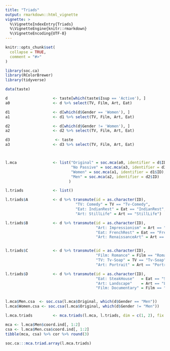 ```yaml
---
title: "Triads"
output: rmarkdown::html_vignette
vignette: >
  %\VignetteIndexEntry{Triads}
  %\VignetteEngine{knitr::rmarkdown}
  %\VignetteEncoding{UTF-8}
---
```


```r
knitr::opts_chunk$set(
  collapse = TRUE,
  comment = "#>"
)
```

```r
library(soc.ca)
library(RColorBrewer)
library(tidyverse)
```

```r
data(taste)

d                    <- taste[which(taste$Isup == 'Active'), ]
a0                   <- d %>% select(TV, Film, Art, Eat)

d1                   <- d[which(d$Gender == 'Women'), ]
a1                   <- d1 %>% select(TV, Film, Art, Eat)

d2                   <- d[which(d$Gender != 'Women'), ]
a2                   <- d2 %>% select(TV, Film, Art, Eat)

d3                    <- taste
a3                   <- d3 %>% select(TV, Film, Art, Eat)



l.mca                <- list("Original" = soc.mca(a0, identifier = d$ID),
                             "No Passive" = soc.mca(a3, identifier = d3$ID),
                             "Women" = soc.mca(a1, identifier = d1$ID),
                             "Men" = soc.mca(a2, identifier = d2$ID)
                            )

l.triads             <- list()

l.triads$A           <- d %>% transmute(id = as.character(ID), 
                               "TV: Comedy" = TV == "Tv-Comedy",
                               "Eat: IndianRest" = Eat == "IndianRest",
                               "Art: StillLife" = Art == "StillLife")

l.triads$B           <- d %>% transmute(id = as.character(ID), 
                                        "Art: Impressionism" = Art == "Impressionism",
                                        "Eat: FrenchRest" = Eat == "FrenchRest",
                                        "Art: RenaissanceArt" = Art == "RenaissanceArt")


l.triads$C           <- d %>% transmute(id = as.character(ID), 
                                        "Film: Romance" = Film == "Romance",
                                        "TV: Tv-Soap" = TV == "Tv-Soap",
                                        "Art: Portrait" = Art == "Portrait")

l.triads$D           <- d %>% transmute(id = as.character(ID), 
                                        "Eat: SteakHouse"   = Eat == "SteakHouse",
                                        "Art: Landscape"    = Art == "Landscape",
                                        "Film: Documentary" = Film == "Documentary")


l.mca$Men.csa  <- soc.csa(l.mca$Original, which(d$Gender == "Men"))
l.mca$Women.csa <- soc.csa(l.mca$Original, which(d$Gender != "Men"))

l.mca.triads         <- mca.triads(l.mca, l.triads, dim = c(1, 2), fix.mca = 1)

mca <- l.mca$Men$coord.ind[, 1:2]
csa <- l.mca$Men.csa$coord.ind[, 1:2]
tibble(mca, csa) %>% cor %>% round(3)

soc.ca:::mca.triad.array(l.mca.triads)



```



